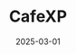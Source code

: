 ---
title: "CafeXP"
description: "Product Design Sprint 2025"
date: "2025-03-01"
link: "https://www.figma.com/proto/rGc6HE0gNJfmvSdSbxkcYJ/Product-Design-Sprint-2025?node-id=14-54&starting-point-node-id=14%3A54&scaling=scale-down&t=96eTvxLCjfrTBlWl-1"
images: [
  "/images/projects/cafeXP/cafeXPdemo.mp4"
]
---